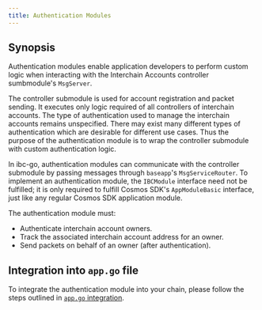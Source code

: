 ```yaml
---
title: Authentication Modules
---
```


## Synopsis

Authentication modules enable application developers to perform custom logic when interacting with the Interchain Accounts controller sumbmodule's `MsgServer`.

The controller submodule is used for account registration and packet sending. It executes only logic required of all controllers of interchain accounts. The type of authentication used to manage the interchain accounts remains unspecified. There may exist many different types of authentication which are desirable for different use cases. Thus the purpose of the authentication module is to wrap the controller submodule with custom authentication logic.

In ibc-go, authentication modules can communicate with the controller submodule by passing messages through `baseapp`'s `MsgServiceRouter`. To implement an authentication module, the `IBCModule` interface need not be fulfilled; it is only required to fulfill Cosmos SDK's `AppModuleBasic` interface, just like any regular Cosmos SDK application module.

The authentication module must:

- Authenticate interchain account owners.
- Track the associated interchain account address for an owner.
- Send packets on behalf of an owner (after authentication).

## Integration into `app.go` file

To integrate the authentication module into your chain, please follow the steps outlined in [`app.go` integration](/ibc/v6.3.x/apps/interchain-accounts/integration#example-integration).
